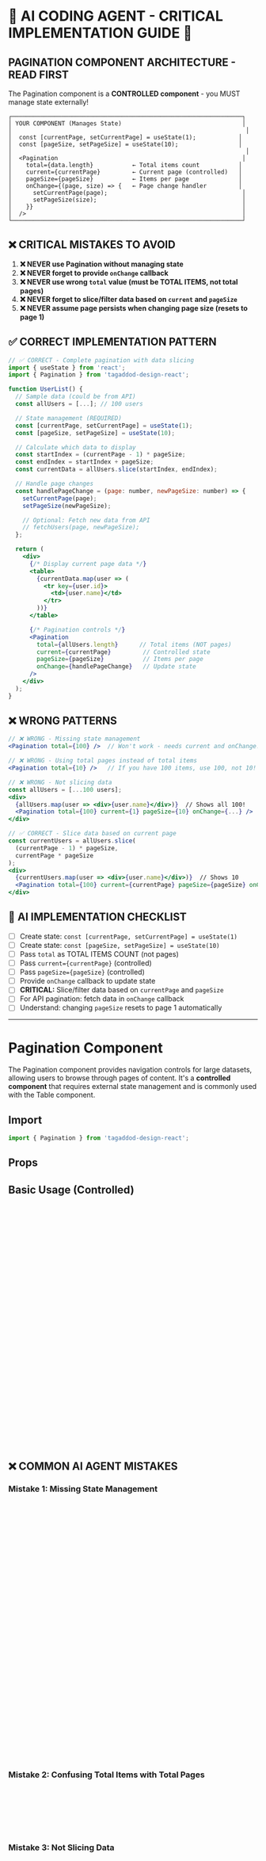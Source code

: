 
<Meta of={PaginationStories} />

# 🚨 AI CODING AGENT - CRITICAL IMPLEMENTATION GUIDE 🚨

## PAGINATION COMPONENT ARCHITECTURE - READ FIRST

The Pagination component is a **CONTROLLED component** - you MUST manage state externally!

```
┌─────────────────────────────────────────────────────────────────┐
│ YOUR COMPONENT (Manages State)                                  │
│                                                                  │
│  const [currentPage, setCurrentPage] = useState(1);            │
│  const [pageSize, setPageSize] = useState(10);                 │
│                                                                  │
│  <Pagination                                                    │
│    total={data.length}           ← Total items count           │
│    current={currentPage}         ← Current page (controlled)   │
│    pageSize={pageSize}           ← Items per page              │
│    onChange={(page, size) => {   ← Page change handler         │
│      setCurrentPage(page);                                      │
│      setPageSize(size);                                         │
│    }}                                                           │
│  />                                                             │
└─────────────────────────────────────────────────────────────────┘
```

## ❌ CRITICAL MISTAKES TO AVOID

1. **❌ NEVER use Pagination without managing state**
2. **❌ NEVER forget to provide `onChange` callback**
3. **❌ NEVER use wrong `total` value (must be TOTAL ITEMS, not total pages)**
4. **❌ NEVER forget to slice/filter data based on `current` and `pageSize`**
5. **❌ NEVER assume page persists when changing page size (resets to page 1)**

## ✅ CORRECT IMPLEMENTATION PATTERN

```jsx
// ✅ CORRECT - Complete pagination with data slicing
import { useState } from 'react';
import { Pagination } from 'tagaddod-design-react';

function UserList() {
  // Sample data (could be from API)
  const allUsers = [...]; // 100 users

  // State management (REQUIRED)
  const [currentPage, setCurrentPage] = useState(1);
  const [pageSize, setPageSize] = useState(10);

  // Calculate which data to display
  const startIndex = (currentPage - 1) * pageSize;
  const endIndex = startIndex + pageSize;
  const currentData = allUsers.slice(startIndex, endIndex);

  // Handle page changes
  const handlePageChange = (page: number, newPageSize: number) => {
    setCurrentPage(page);
    setPageSize(newPageSize);

    // Optional: Fetch new data from API
    // fetchUsers(page, newPageSize);
  };

  return (
    <div>
      {/* Display current page data */}
      <table>
        {currentData.map(user => (
          <tr key={user.id}>
            <td>{user.name}</td>
          </tr>
        ))}
      </table>

      {/* Pagination controls */}
      <Pagination
        total={allUsers.length}      // Total items (NOT pages)
        current={currentPage}         // Controlled state
        pageSize={pageSize}           // Items per page
        onChange={handlePageChange}   // Update state
      />
    </div>
  );
}
```

## ❌ WRONG PATTERNS

```jsx
// ❌ WRONG - Missing state management
<Pagination total={100} />  // Won't work - needs current and onChange!

// ❌ WRONG - Using total pages instead of total items
<Pagination total={10} />   // If you have 100 items, use 100, not 10!

// ❌ WRONG - Not slicing data
const allUsers = [...100 users];
<div>
  {allUsers.map(user => <div>{user.name}</div>)}  // Shows all 100!
  <Pagination total={100} current={1} pageSize={10} onChange={...} />
</div>

// ✅ CORRECT - Slice data based on current page
const currentUsers = allUsers.slice(
  (currentPage - 1) * pageSize,
  currentPage * pageSize
);
<div>
  {currentUsers.map(user => <div>{user.name}</div>)}  // Shows 10
  <Pagination total={100} current={currentPage} pageSize={pageSize} onChange={...} />
</div>
```

## 🎯 AI IMPLEMENTATION CHECKLIST

- [ ] Create state: `const [currentPage, setCurrentPage] = useState(1)`
- [ ] Create state: `const [pageSize, setPageSize] = useState(10)`
- [ ] Pass `total` as TOTAL ITEMS COUNT (not pages)
- [ ] Pass `current={currentPage}` (controlled)
- [ ] Pass `pageSize={pageSize}` (controlled)
- [ ] Provide `onChange` callback to update state
- [ ] **CRITICAL:** Slice/filter data based on `currentPage` and `pageSize`
- [ ] For API pagination: fetch data in `onChange` callback
- [ ] Understand: changing `pageSize` resets to page 1 automatically

---

# Pagination Component

The Pagination component provides navigation controls for large datasets, allowing users to browse through pages of content. It's a **controlled component** that requires external state management and is commonly used with the Table component.

## Import
```jsx
import { Pagination } from 'tagaddod-design-react';
```

## Props
<ArgTypes of={Pagination} />

## Basic Usage (Controlled)
<Canvas of={PaginationStories.Controlled} />

```jsx
import { useState } from 'react';
import { Pagination } from 'tagaddod-design-react';

function MyComponent() {
  const [currentPage, setCurrentPage] = useState(1);
  const [pageSize, setPageSize] = useState(10);

  // Your data (could be from state, props, or API)
  const allItems = [...]; // Array of items

  // Calculate which items to show
  const startIndex = (currentPage - 1) * pageSize;
  const endIndex = startIndex + pageSize;
  const currentItems = allItems.slice(startIndex, endIndex);

  return (
    <div>
      {/* Display current page items */}
      <YourContent data={currentItems} />

      {/* Pagination controls */}
      <Pagination
        total={allItems.length}
        current={currentPage}
        pageSize={pageSize}
        onChange={(page, size) => {
          setCurrentPage(page);
          setPageSize(size);
        }}
      />
    </div>
  );
}
```

## ❌ COMMON AI AGENT MISTAKES

### Mistake 1: Missing State Management
```jsx
// ❌ WRONG - Component won't work without state
function MyComponent() {
  const data = [...100 items];

  return (
    <div>
      <YourContent data={data} />
      <Pagination total={100} />  {/* Missing current, pageSize, onChange! */}
    </div>
  );
}

// ✅ CORRECT - Properly managed state
function MyComponent() {
  const data = [...100 items];
  const [page, setPage] = useState(1);
  const [size, setSize] = useState(10);

  const currentData = data.slice((page - 1) * size, page * size);

  return (
    <div>
      <YourContent data={currentData} />
      <Pagination
        total={100}
        current={page}
        pageSize={size}
        onChange={(newPage, newSize) => {
          setPage(newPage);
          setSize(newSize);
        }}
      />
    </div>
  );
}
```

### Mistake 2: Confusing Total Items with Total Pages
```jsx
// ❌ WRONG - total should be ITEMS, not PAGES
const totalPages = Math.ceil(100 / 10); // 10 pages
<Pagination total={totalPages} />  // ❌ WRONG!

// ✅ CORRECT - total is total ITEMS count
<Pagination total={100} pageSize={10} />  // ✅ Component calculates pages
```

### Mistake 3: Not Slicing Data
```jsx
// ❌ WRONG - Showing all data, not just current page
function UserList() {
  const allUsers = [...100 users];
  const [page, setPage] = useState(1);

  return (
    <div>
      {allUsers.map(user => <UserRow user={user} />)}  {/* Shows all 100! */}
      <Pagination total={100} current={page} onChange={(p) => setPage(p)} />
    </div>
  );
}

// ✅ CORRECT - Only show current page data
function UserList() {
  const allUsers = [...100 users];
  const [page, setPage] = useState(1);
  const [size, setSize] = useState(10);

  // Calculate current page data
  const start = (page - 1) * size;
  const currentUsers = allUsers.slice(start, start + size);

  return (
    <div>
      {currentUsers.map(user => <UserRow user={user} />)}  {/* Shows 10 */}
      <Pagination
        total={allUsers.length}
        current={page}
        pageSize={size}
        onChange={(p, s) => {
          setPage(p);
          setSize(s);
        }}
      />
    </div>
  );
}
```

### Mistake 4: Not Handling Page Size Changes
```jsx
// ❌ WRONG - onChange doesn't update pageSize
<Pagination
  total={100}
  current={page}
  pageSize={pageSize}
  onChange={(newPage) => setPage(newPage)}  // Missing size parameter!
/>

// ✅ CORRECT - Handle both page and size changes
<Pagination
  total={100}
  current={page}
  pageSize={pageSize}
  onChange={(newPage, newSize) => {
    setPage(newPage);
    setSize(newSize);
  }}
/>
```

## STEP-BY-STEP IMPLEMENTATION

### Step 1: Static Data Pagination
```jsx
// Simple pagination with static data
function ProductList() {
  const products = [
    { id: 1, name: 'Product 1' },
    { id: 2, name: 'Product 2' },
    // ... 100 products total
  ];

  const [currentPage, setCurrentPage] = useState(1);
  const [pageSize, setPageSize] = useState(10);

  // Calculate which products to show
  const startIndex = (currentPage - 1) * pageSize;
  const endIndex = startIndex + pageSize;
  const currentProducts = products.slice(startIndex, endIndex);

  return (
    <div>
      <div className="product-grid">
        {currentProducts.map(product => (
          <ProductCard key={product.id} product={product} />
        ))}
      </div>

      <Pagination
        total={products.length}
        current={currentPage}
        pageSize={pageSize}
        onChange={(page, size) => {
          setCurrentPage(page);
          setPageSize(size);
        }}
      />
    </div>
  );
}
```

### Step 2: API Pagination (Client-Side)
```jsx
// Pagination with data from API (all data loaded at once)
function UserList() {
  const [users, setUsers] = useState([]);
  const [currentPage, setCurrentPage] = useState(1);
  const [pageSize, setPageSize] = useState(10);
  const [loading, setLoading] = useState(true);

  // Fetch all users once
  useEffect(() => {
    fetchAllUsers().then(data => {
      setUsers(data);
      setLoading(false);
    });
  }, []);

  // Calculate current page users
  const startIndex = (currentPage - 1) * pageSize;
  const currentUsers = users.slice(startIndex, startIndex + pageSize);

  if (loading) return <div>Loading...</div>;

  return (
    <div>
      <table>
        <tbody>
          {currentUsers.map(user => (
            <tr key={user.id}>
              <td>{user.name}</td>
              <td>{user.email}</td>
            </tr>
          ))}
        </tbody>
      </table>

      <Pagination
        total={users.length}
        current={currentPage}
        pageSize={pageSize}
        onChange={(page, size) => {
          setCurrentPage(page);
          setPageSize(size);
        }}
      />
    </div>
  );
}
```

### Step 3: API Pagination (Server-Side)
```jsx
// Pagination with server-side data fetching
function OrderList() {
  const [orders, setOrders] = useState([]);
  const [currentPage, setCurrentPage] = useState(1);
  const [pageSize, setPageSize] = useState(10);
  const [totalItems, setTotalItems] = useState(0);
  const [loading, setLoading] = useState(true);

  // Fetch data whenever page or size changes
  useEffect(() => {
    setLoading(true);
    fetchOrders(currentPage, pageSize).then(response => {
      setOrders(response.data);
      setTotalItems(response.total);
      setLoading(false);
    });
  }, [currentPage, pageSize]);

  const handlePageChange = (page: number, size: number) => {
    setCurrentPage(page);
    setPageSize(size);
    // Data will be fetched in useEffect
  };

  if (loading) return <div>Loading...</div>;

  return (
    <div>
      <table>
        <tbody>
          {orders.map(order => (
            <tr key={order.id}>
              <td>{order.number}</td>
              <td>{order.status}</td>
            </tr>
          ))}
        </tbody>
      </table>

      <Pagination
        total={totalItems}          // Total from server
        current={currentPage}
        pageSize={pageSize}
        onChange={handlePageChange}
      />
    </div>
  );
}
```

### Step 4: With Table Component
```jsx
// Pagination integrated with Table component
import { Table, Pagination } from 'tagaddod-design-react';

function DataTable() {
  const [data, setData] = useState([...]);
  const [currentPage, setCurrentPage] = useState(1);
  const [pageSize, setPageSize] = useState(10);

  // Calculate current page data
  const startIndex = (currentPage - 1) * pageSize;
  const currentData = data.slice(startIndex, startIndex + pageSize);

  const columns = [
    { header: 'Name', accessor: 'name' },
    { header: 'Email', accessor: 'email' },
    { header: 'Role', accessor: 'role' },
  ];

  return (
    <div>
      <Table
        columns={columns}
        data={currentData}
      />

      <Pagination
        total={data.length}
        current={currentPage}
        pageSize={pageSize}
        onChange={(page, size) => {
          setCurrentPage(page);
          setPageSize(size);
        }}
      />
    </div>
  );
}
```

## Count Type Variants

### Long Count Type (Default)
<Canvas of={PaginationStories.LongPagination} />

Shows page numbers with ellipsis (`...`) when there are many pages. Displays 1 sibling page on each side of the current page.

```jsx
<Pagination
  total={500}
  current={6}
  countType="long"  // Default - shows ellipsis for many pages
  pageSize={10}
  onChange={handleChange}
/>
// Displays: [Prev] 1 ... 5 6 7 ... 50 [Next]
```

**When to use:**
- 8+ total pages
- Default for most use cases
- Table pagination with many items

### Short Count Type
<Canvas of={PaginationStories.ShortPagination} />

Shows all page numbers without ellipsis. Only shows the current page without siblings.

```jsx
<Pagination
  total={80}
  current={3}
  countType="short"  // No ellipsis, all pages shown
  pageSize={10}
  onChange={handleChange}
/>
// Displays: [Prev] 1 2 3 4 5 6 7 8 [Next]
```

**When to use:**
- 8 or fewer total pages
- Compact layouts
- When you want all pages visible

**Automatic behavior:** If you have more than 8 pages, use `countType="long"` to prevent UI overflow.

## Visual Options

### Without Count Text
<Canvas of={PaginationStories.WithoutCount} />

```jsx
<Pagination
  total={100}
  current={1}
  showCount={false}  // Hide "Showing X to Y of Z entries"
  onChange={handleChange}
/>
```

### Without Rows Per Page Selector
<Canvas of={PaginationStories.WithoutRowsSelector} />

```jsx
<Pagination
  total={100}
  current={1}
  showRowsInPage={false}  // Hide page size dropdown
  onChange={handleChange}
/>
```

### Minimal Pagination (Both Hidden)
```jsx
<Pagination
  total={100}
  current={1}
  showCount={false}
  showRowsInPage={false}
  onChange={handleChange}
/>
```

**When to use minimal:**
- Outside Table component
- Compact mobile layouts
- Simple list pagination

## Page Size Options

Customize available page sizes in the dropdown:

```jsx
<Pagination
  total={500}
  current={1}
  pageSize={20}
  pageSizeOptions={[10, 20, 50, 100]}  // Default
  onChange={handleChange}
/>

// Custom options
<Pagination
  total={1000}
  current={1}
  pageSize={25}
  pageSizeOptions={[25, 50, 75, 100, 150, 200]}
  onChange={handleChange}
/>
```

**Important:** When user changes page size, the component automatically resets to page 1.

```jsx
// User is on page 5 with 10 items per page
// User changes to 50 items per page
// Component automatically goes to page 1
// This prevents showing empty pages
```

## RTL Support

The Pagination component automatically supports RTL with complete Arabic text and proper icon direction.

### Automatic RTL Detection
<Canvas of={PaginationStories.RTLMode} />

The component automatically detects RTL mode and adjusts:

1. **Navigation Icons**: Previous/Next buttons swap icons in RTL
   - LTR: `[← Prev] [1] [2] [3] [Next →]`
   - RTL: `[→ التالي] [3] [2] [1] [السابق ←]`

2. **Page Numbers**: Reversed order in RTL (highest to lowest)
   - LTR: `1 2 3 4 5`
   - RTL: `5 4 3 2 1`

3. **Count Text**: Arabic format
   - English: "Showing 1 to 10 of 100 entries"
   - Arabic: "عرض 1 إلى 10 من أصل 100"

4. **Rows Dropdown**: Reversed layout
   - English: "Rows in Page [10] ▼"
   - Arabic: "▼ [10] عدد الصفوف"

```jsx
// RTL mode is automatic - no props needed!
<div dir="rtl">
  <Pagination
    total={100}
    current={5}
    pageSize={10}
    onChange={handleChange}
  />
</div>
```

### RTL Implementation Details

**Icon Direction Logic:**
```jsx
// In RTL mode:
// "Previous" button uses IconChevronRight (→) - points to the right
// "Next" button uses IconChevronLeft (←) - points to the left

// This matches reading direction:
// In RTL, "previous" is to the right, "next" is to the left
```

**Automatic Detection:**
The component uses `MutationObserver` to detect `dir` attribute changes in real-time, so changing `document.dir` dynamically updates the pagination automatically.

## Common Use Cases

### Table Pagination (Most Common)
```jsx
function UsersTable() {
  const [users, setUsers] = useState([...]);
  const [page, setPage] = useState(1);
  const [size, setSize] = useState(10);

  const currentUsers = users.slice((page - 1) * size, page * size);

  return (
    <div>
      <Table data={currentUsers} columns={columns} />
      <Pagination
        total={users.length}
        current={page}
        pageSize={size}
        onChange={(p, s) => {
          setPage(p);
          setSize(s);
        }}
        showCount={true}        // Show count in tables
        showRowsInPage={true}   // Show size selector in tables
      />
    </div>
  );
}
```

### Search Results Pagination
```jsx
function SearchResults({ query }) {
  const [results, setResults] = useState([]);
  const [page, setPage] = useState(1);
  const [totalResults, setTotalResults] = useState(0);
  const pageSize = 20;

  useEffect(() => {
    searchAPI(query, page, pageSize).then(data => {
      setResults(data.results);
      setTotalResults(data.total);
    });
  }, [query, page]);

  return (
    <div>
      <div className="results">
        {results.map(result => (
          <SearchResult key={result.id} data={result} />
        ))}
      </div>

      <Pagination
        total={totalResults}
        current={page}
        pageSize={pageSize}
        onChange={(p) => setPage(p)}
        showCount={true}
        showRowsInPage={false}  // Fixed page size for search
      />
    </div>
  );
}
```

### Blog Posts / Content List
```jsx
function BlogList() {
  const [posts, setPosts] = useState([...]);
  const [page, setPage] = useState(1);
  const pageSize = 12;

  const currentPosts = posts.slice((page - 1) * pageSize, page * pageSize);

  return (
    <div>
      <div className="posts-grid">
        {currentPosts.map(post => (
          <PostCard key={post.id} post={post} />
        ))}
      </div>

      <Pagination
        total={posts.length}
        current={page}
        pageSize={pageSize}
        onChange={(p) => setPage(p)}
        showCount={false}       // Hide count for content
        showRowsInPage={false}  // Fixed size for blog
      />
    </div>
  );
}
```

### Infinite Scroll Alternative
```jsx
function ProductGrid() {
  const [products, setProducts] = useState([]);
  const [page, setPage] = useState(1);
  const [size, setSize] = useState(24);
  const [total, setTotal] = useState(0);

  useEffect(() => {
    fetchProducts(page, size).then(data => {
      setProducts(data.products);
      setTotal(data.total);
    });
  }, [page, size]);

  return (
    <div>
      <div className="product-grid">
        {products.map(product => (
          <ProductCard key={product.id} product={product} />
        ))}
      </div>

      <Pagination
        total={total}
        current={page}
        pageSize={size}
        onChange={(p, s) => {
          setPage(p);
          setSize(s);
          window.scrollTo({ top: 0, behavior: 'smooth' }); // Scroll to top
        }}
        pageSizeOptions={[12, 24, 48, 96]}
      />
    </div>
  );
}
```

## Accessibility

The Pagination component provides comprehensive accessibility:

- **Keyboard Navigation**: All buttons are keyboard accessible
- **ARIA Labels**: Previous/Next buttons have proper `aria-label`
- **Current Page**: Uses `aria-current="page"` for current page button
- **Screen Readers**: Announces page changes and controls
- **Focus Management**: Proper tab order through pagination controls
- **Semantic HTML**: Uses button elements for all interactive controls

## Technical Details

### State Management

**CRITICAL:** Pagination is a controlled component. You MUST manage state:

```jsx
// Required state
const [currentPage, setCurrentPage] = useState(1);
const [pageSize, setPageSize] = useState(10);

// Required props
<Pagination
  total={totalItems}
  current={currentPage}      // Controlled
  pageSize={pageSize}        // Controlled
  onChange={(page, size) => {
    setCurrentPage(page);
    setPageSize(size);
  }}
/>
```

### Page Calculation Logic

```jsx
// Total pages
const totalPages = Math.ceil(total / pageSize);

// Current page data indices
const startIndex = (currentPage - 1) * pageSize;
const endIndex = startIndex + pageSize;

// Slice data
const currentData = allData.slice(startIndex, endIndex);
```

### Ellipsis Algorithm

The component uses `usePagination` hook with sibling count logic:

- **Long mode** (`siblingCount=1`): Shows 1 page on each side of current
  - Example: `1 ... 5 [6] 7 ... 20`

- **Short mode** (`siblingCount=0`): Shows only current page
  - Example: `1 2 [3] 4 5 6 7 8`

### RTL Detection

Uses `MutationObserver` to watch `dir` attribute:

```jsx
// Automatically detects changes
const observer = new MutationObserver((mutations) => {
  const dirChanged = mutations.some(mutation =>
    mutation.type === 'attributes' && mutation.attributeName === 'dir'
  );
  if (dirChanged) {
    updateRTL();
  }
});
```

## Browser Support

Compatible with all modern browsers with full RTL support.

---

## 🎯 QUICK REFERENCE FOR AI AGENTS

### ✅ DO THIS (Complete Pattern):
```jsx
const [page, setPage] = useState(1);
const [size, setSize] = useState(10);
const data = [...]; // Your data

// Calculate current page data
const start = (page - 1) * size;
const currentData = data.slice(start, start + size);

return (
  <div>
    <YourContent data={currentData} />
    <Pagination
      total={data.length}           // Total ITEMS
      current={page}                // Controlled
      pageSize={size}               // Controlled
      onChange={(p, s) => {
        setPage(p);
        setSize(s);
      }}
    />
  </div>
);
```

### ✅ API Pagination Pattern:
```jsx
const [page, setPage] = useState(1);
const [size, setSize] = useState(10);
const [data, setData] = useState([]);
const [total, setTotal] = useState(0);

useEffect(() => {
  fetchData(page, size).then(res => {
    setData(res.data);
    setTotal(res.total);
  });
}, [page, size]);

<Pagination
  total={total}
  current={page}
  pageSize={size}
  onChange={(p, s) => {
    setPage(p);
    setSize(s);
  }}
/>
```

### ❌ NEVER DO THIS:
```jsx
// ❌ Missing state
<Pagination total={100} />

// ❌ Wrong total (should be items, not pages)
<Pagination total={10} />  // If 100 items, use 100!

// ❌ Not slicing data
{allData.map(item => <Item />)}  // Shows all!
<Pagination total={100} current={1} />

// ❌ Missing size in onChange
onChange={(page) => setPage(page)}  // Missing size param!
```

**Remember: Pagination is CONTROLLED - manage state, slice data, use total ITEMS count!**
